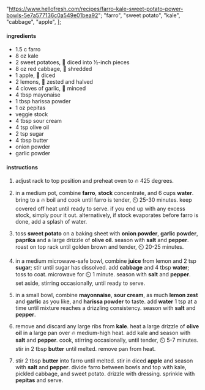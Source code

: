   "https://www.hellofresh.com/recipes/farro-kale-sweet-potato-power-bowls-5e7a577136c0a549e01bea92";
  "farro",
  "sweet potato",
  "kale",
  "cabbage",
  "apple",
];

#### ingredients

- 1.5 c farro
- 8 oz kale
- 2 sweet potatoes, 🔪 diced into ½-inch pieces
- 8 oz red cabbage, 🔪 shredded
- 1 apple, 🔪 diced
- 2 lemons, 🔪 zested and halved
- 4 cloves of garlic, 🔪 minced
- 4 tbsp mayonaise
- 1 tbsp harissa powder
- 1 oz pepitas
- veggie stock
- 4 tbsp sour cream
- 4 tsp olive oil
- 2 tsp sugar
- 4 tbsp butter
- onion powder
- garlic powder

#### instructions

1. adjust rack to top position and preheat oven to 🔥 425 degrees.

1. in a medium pot, combine **farro**, **stock** concentrate, and 6 cups **water**. bring to a 🔥 boil and cook until farro is tender, ⏲️ 25-30 minutes. keep covered off heat until ready to serve. if you end up with any excess stock, simply pour it out. alternatively, if stock evaporates before farro is done, add a splash of water.

1. toss **sweet potato** on a baking sheet with **onion powder**, **garlic powder**, **paprika** and a large drizzle of **olive oil**. season with **salt** and **pepper**. roast on top rack until golden brown and tender, ⏲️ 20-25 minutes.

1. in a medium microwave-safe bowl, combine **juice** from lemon and 2 tsp **sugar**; stir until sugar has dissolved. add **cabbage** and 4 tbsp **water**; toss to coat. microwave for ⏲️ 1 minute. season with **salt** and **pepper**. set aside, stirring occasionally, until ready to serve.

1. in a small bowl, combine **mayonnaise**, **sour cream**, as much **lemon zest** and **garlic** as you like, and **harissa powder** to taste. add **water** 1 tsp at a time until mixture reaches a drizzling consistency. season with **salt** and **pepper**.

1. remove and discard any large ribs from **kale**. heat a large drizzle of **olive oil** in a large pan over 🔥 medium-high heat. add kale and season with **salt** and **pepper**. cook, stirring occasionally, until tender, ⏲️ 5-7 minutes. stir in 2 tbsp **butter** until melted. remove pan from heat.

1. stir 2 tbsp **butter** into farro until melted. stir in diced **apple** and season with **salt** and **pepper**. divide farro between bowls and top with kale, pickled cabbage, and sweet potato. drizzle with dressing. sprinkle with **pepitas** and serve.
